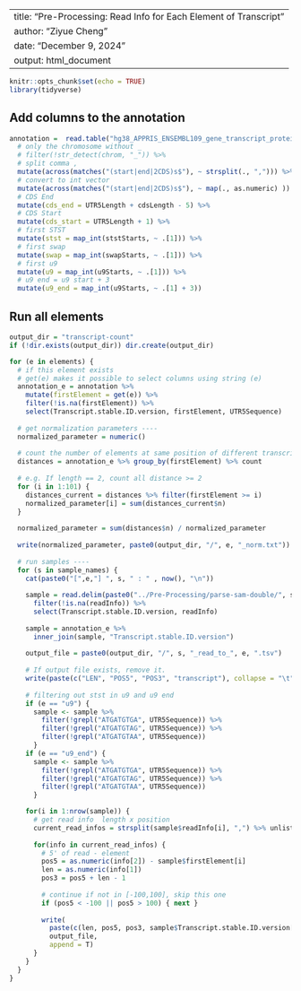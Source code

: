 
---
title: "Pre-Processing: Read Info for Each Element of Transcript"
author: "Ziyue Cheng"
date: "December 9, 2024"
output: html_document
---


```r
knitr::opts_chunk$set(echo = TRUE)
library(tidyverse)
```

## Add columns to the annotation

```r
annotation =  read.table("hg38_APPRIS_ENSEMBL109_gene_transcript_protein.tsv", header = T) %>%
  # only the chromosome without _
  # filter(!str_detect(chrom, "_")) %>%
  # split comma ,
  mutate(across(matches("(start|end|2CDS)s$"), ~ strsplit(., ","))) %>%
  # convert to int vector
  mutate(across(matches("(start|end|2CDS)s$"), ~ map(., as.numeric) )) %>%
  # CDS End
  mutate(cds_end = UTR5Length + cdsLength - 5) %>% 
  # CDS Start
  mutate(cds_start = UTR5Length + 1) %>% 
  # first STST
  mutate(stst = map_int(ststStarts, ~ .[1])) %>%
  # first swap
  mutate(swap = map_int(swapStarts, ~ .[1])) %>%
  # first u9
  mutate(u9 = map_int(u9Starts, ~ .[1])) %>% 
  # u9 end = u9 start + 3
  mutate(u9_end = map_int(u9Starts, ~ .[1] + 3))
```


## Run all elements

```r
output_dir = "transcript-count"
if (!dir.exists(output_dir)) dir.create(output_dir)

for (e in elements) {
  # if this element exists
  # get(e) makes it possible to select columns using string (e)
  annotation_e = annotation %>% 
    mutate(firstElement = get(e)) %>% 
    filter(!is.na(firstElement)) %>% 
    select(Transcript.stable.ID.version, firstElement, UTR5Sequence)
  
  # get normalization parameters ----
  normalized_parameter = numeric()
  
  # count the number of elements at same position of different transcripts
  distances = annotation_e %>% group_by(firstElement) %>% count
  
  # e.g. If length == 2, count all distance >= 2
  for (i in 1:101) {
    distances_current = distances %>% filter(firstElement >= i)
    normalized_parameter[i] = sum(distances_current$n)
  }
  
  normalized_parameter = sum(distances$n) / normalized_parameter
  
  write(normalized_parameter, paste0(output_dir, "/", e, "_norm.txt"))
  
  # run samples ----
  for (s in sample_names) {
    cat(paste0("[",e,"] ", s, " : " , now(), "\n"))
    
    sample = read.delim(paste0("../Pre-Processing/parse-sam-double/", s, "_with_read_info.tsv.gz")) %>% 
      filter(!is.na(readInfo)) %>% 
      select(Transcript.stable.ID.version, readInfo)
    
    sample = annotation_e %>%
      inner_join(sample, "Transcript.stable.ID.version")
  
    output_file = paste0(output_dir, "/", s, "_read_to_", e, ".tsv")
  
    # If output file exists, remove it.
    write(paste(c("LEN", "POS5", "POS3", "transcript"), collapse = "\t"), output_file, append = FALSE)
    
    # filtering out stst in u9 and u9 end 
    if (e == "u9") {
      sample <- sample %>% 
        filter(!grepl("ATGATGTGA", UTR5Sequence)) %>% 
        filter(!grepl("ATGATGTAG", UTR5Sequence)) %>% 
        filter(!grepl("ATGATGTAA", UTR5Sequence))
      }
    if (e == "u9_end") {
      sample <- sample %>% 
        filter(!grepl("ATGATGTGA", UTR5Sequence)) %>% 
        filter(!grepl("ATGATGTAG", UTR5Sequence)) %>% 
        filter(!grepl("ATGATGTAA", UTR5Sequence))
      }

    for(i in 1:nrow(sample)) {
      # get read info  length x position
      current_read_infos = strsplit(sample$readInfo[i], ",") %>% unlist %>% strsplit("x")
      
      for(info in current_read_infos) {
        # 5' of read - element
        pos5 = as.numeric(info[2]) - sample$firstElement[i]
        len = as.numeric(info[1])
        pos3 = pos5 + len - 1
        
        # continue if not in [-100,100], skip this one
        if (pos5 < -100 || pos5 > 100) { next }
        
        write(
          paste(c(len, pos5, pos3, sample$Transcript.stable.ID.version[i]), collapse = "\t"),
          output_file, 
          append = T)
      }
    }
  }
}
```


